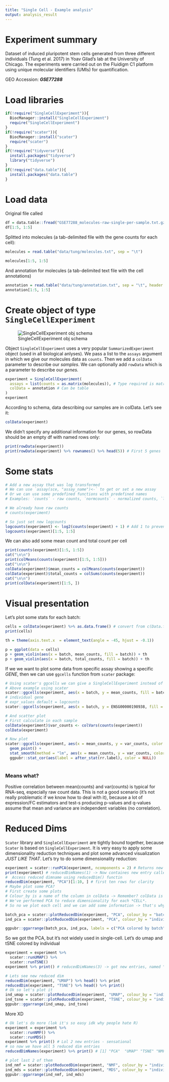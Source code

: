 ```yaml
---
title: "Single Cell - Example analysis"
output: analysis_result
---
```


# Experiment summary

Dataset of induced pluripotent stem cells generated from three different individuals (Tung et al. 2017) in Yoav Gilad's lab at the University of Chicago. The experiments were carried out on the Fluidigm C1 platform using unique molecular identifiers (UMIs) for quantification.

GEO Accession: ***GSE77288***

# Load libraries

```r
if(!require("SingleCellExperiment")){
  BiocManager::install("SingleCellExperiment")
  require("SingleCellExperiment")
}
if(!require("scater")){
  BiocManager::install("scater")
  require("scater")
}
if(!require("tidyverse")){
  install.packages("tidyverse")
  library("tidyverse")
}
if(!require("data.table")){
  install.packages("data.table")
}

```

# Load data

Original file called

```r
df = data.table::fread("GSE77288_molecules-raw-single-per-sample.txt.gz")
df[1:5, 1:5]
```

Splitted into molecules (a tab-delimited file with the gene counts for each cell):

```r
molecules = read.table("data/tung/molecules.txt", sep = "\t")

molecules[1:5, 1:5]
```

And annotation for molecules (a tab-delimited text file with the cell annotations)

```r
annotation = read.table("data/tung/annotation.txt", sep = "\t", header = TRUE)
annotation[1:5, 1:5]
```

# Create object of type `SingleCellExperiment`

![SingleCellExperiment obj schema](https://www.singlecellcourse.org/figures/singlecellexperiment.png)

Object `SingleCellExperiment` uses a very popular `SummarizedExperiment` object (used in all biological anlyses). We pass a list to the `assays` argument in which we give our molecules data as `counts`. Then we add a `colData` parameter to describe our *samples*. We can optionally add `rowData` which is a parameter to describe our *genes.*

```r

experiment = SingleCellExperiment(
  assays = list(counts = as.matrix(molecules)), # Type required is matrix, list passed as kwargs to `SummarizedExperiment)
  colData = annotation # Can be table
)
experiment
```

According to schema, data describing our samples are in colData. Let's see it:

```r
colData(experiment)
```

We didn't specify any additional information for our genes, so rowData should be an empty df with named rows only:

```r
print(rowData(experiment))
print(rowData(experiment) %>% rownames() %>% head(5)) # First 5 genes
```

# Some stats

```r
# Add a new assay that was log transformed
# We can use `assay(sce, "assay_name")<-` to get or set a new assay
# Or we can use some predefined functions with predefined names
# Examples: `counts` - raw counts, `normcounts` - normalized counts, `logcounts` - logtransformed counts, `tpm` - transcripts per million, etc.

# We already have raw counts
# counts(experiment)

# So just set new logcounts
logcounts(experiment) <- log2(counts(experiment) + 1) # Add 1 to prevent log(0) = -Inf
logcounts(experiment)[1:5, 1:5]
```

We can also add some mean count and total count per cell

```r
print(counts(experiment)[1:5, 1:5])
cat("\n\n")
print(colMeans(counts(experiment)[1:5, 1:5]))
cat("\n\n")
colData(experiment)$mean_counts = colMeans(counts(experiment))
colData(experiment)$total_counts = colSums(counts(experiment))
cat("\n\n")
print(colData(experiment)[1:5, ])
```

# Visual presentation

Let's plot some stats for each batch:

```r
cells = colData(experiment) %>% as.data.frame() # convert from c(Data.frame, SingleCellExperiment) to data.frame
print(cells)

th = theme(axis.text.x  = element_text(angle = -45, hjust = -0.1))

p = ggplot(data = cells)
p + geom_violin(aes(x = batch, mean_counts, fill = batch)) + th
p + geom_violin(aes(x = batch, total_counts, fill = batch)) + th

```

If we we want to plot some data from specific assay showing a specific *GENE*, then we can use `ggcells` function from `scater` package:

```r
# Using scater's ggcells we can give a SingleCellExperiment instead of data.frame
# Above example using scater
scater::ggcells(experiment, aes(x = batch, y = mean_counts, fill = batch)) + geom_violin() + th
# individual gene
# expr_values default = logcounts
scater::ggcells(experiment, aes(x = batch, y = ENSG00000198938, fill = batch), exprs_values = "logcounts") + geom_violin() + th

# And scatter plot
# First calculate in each sample
colData(experiment)$var_counts <- colVars(counts(experiment))
colData(experiment)

# Now plot
scater::ggcells(experiment, aes(x = mean_counts, y = var_counts, color = batch)) + 
  geom_point() + 
  stat_smooth(method = "lm", aes(x = mean_counts, y = var_counts, color = NULL)) +
  ggpubr::stat_cor(aes(label = after_stat(rr.label), color = NULL))
              
```
### Means what?
Positive correlation between mean(counts) and var(counts) is typical for RNA-seq, especially raw count data. This is not a good scenario (it's not really problematic if we know how to deal with it), because a lot of expression/FC estimators and test-s producing p-values and q-values assume that mean and variance are independent variables (no correlation). 

# Reduced Dims
`Scater` library and `SingleCellExperiment` are tightly bound together, because `Scater` is based on `SingleCellExperiment`. It is very easy to apply some dimensionality reduction techniques and plot some advanced visualization *JUST LIKE THAT*. Let's try to do some dimensionality reduction:
```r
experiment = scater::runPCA(experiment, ncomponents = 2) # Returns new experiment with a new reducedDim object
print(experiment) # reducedDimNames(1) -> Now containes new entry called "PCA"
#  Access reduced dimname using reducedDim() functin
reducedDim(experiment, "PCA")[1:10, ] # first ten rows for clarity
# Maybe plot some PCA?
# First create some plots 
# Colour_by is a name of the column in colData -> Remember? colData is data.frame with additional information for each cell. 
# We've performed PCA to reduce dimensionality for each *CELL*. 
# So no we plot each cell and we can add some information -> that's why I used colour_by = "batch"

batch_pca = scater::plotReducedDim(experiment, "PCA", colour_by = "batch")
ind_pca = scater::plotReducedDim(experiment, "PCA", colour_by = "individual")

ggpubr::ggarrange(batch_pca, ind_pca, labels = c("PCA colored by batch", "PCA colored by individual"), font.label = list(size = 12))

```

So we got the PCA, but it's not widely used in single-cell. Let's do umap and tSNE colored by individual
```r
experiment = experiment %>% 
  scater::runUMAP() %>%
  scater::runTSNE()
experiment %>% print() # reducedDimNames(3) -> got new entries, named "UMAP" and "TNSE" 

# Lets see new reduced dim
reducedDim(experiment, "UMAP") %>% head() %>% print
reducedDim(experiment, "TSNE") %>% head() %>% print()
# Ok so let's plot it
ind_umap = scater::plotReducedDim(experiment, "UMAP", colour_by = "individual")
ind_tsne = scater::plotReducedDim(experiment, "TSNE", colour_by = "individual")
ggpubr::ggarrange(ind_umap, ind_tsne)

```
 
More XD
 
```r
# Ok let's do more (lok it's so easy idk why people hate R)
experiment = experiment %>% 
  scater::runNMF() %>%
  scater::runMDS()
experiment %>% print() # Lol 2 new entries - sensational
# so now we have all 5 reduced dim entries
reducedDimNames(experiment) %>% print() # [1] "PCA"  "UMAP" "TSNE" "NMF"  "MDS" 

# plot last 2 of them
ind_nmf = scater::plotReducedDim(experiment, "NMF", colour_by = "individual")
ind_mds = scater::plotReducedDim(experiment, "MDS", colour_by = "individual")
ggpubr::ggarrange(ind_nmf, ind_mds)

```